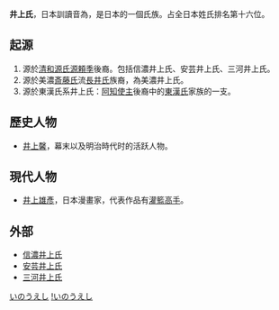 {{unreferenced|time=2013-12-04T04:38:52+00:00}}
{{not|井上家}}
'''井上氏'''，日本訓讀音為{{lang|ja|いのうえし}}，是日本的一個氏族。占全日本姓氏排名第十六位。

==起源==
#源於[[清和源氏|清和源氏]][[源頼季|源頼季]]後裔。包括信濃井上氏、安芸井上氏、三河井上氏。
#源於美濃[[斎藤氏|斎藤氏]]流[[長井氏|長井氏]]族裔，為美濃井上氏。
#源於東漢氏系井上氏：[[阿知使主|阿知使主]]後裔中的[[東漢氏|東漢氏]]家族的一支。

==歷史人物==
*[[井上馨|井上馨]]，幕末以及明治時代时的活跃人物。

==現代人物==
*[[井上雄彥|井上雄彥]]，日本漫畫家，代表作品有[[灌籃高手|灌籃高手]]。

==外部==
*[http://www2.harimaya.com/sengoku/html/s_inoue.html 信濃井上氏]{{Wayback|url=http://www2.harimaya.com/sengoku/html/s_inoue.html |date=20200214081125 }}
*[http://www2.harimaya.com/sengoku/html/a_inoue.html 安芸井上氏]{{Wayback|url=http://www2.harimaya.com/sengoku/html/a_inoue.html |date=20160505210755 }}
*[http://www2.harimaya.com/sengoku/html/inoue_k.html 三河井上氏]{{Wayback|url=http://www2.harimaya.com/sengoku/html/inoue_k.html |date=20200205075257 }}

[[category:日本氏族|いのうえし]]
[[category:井上氏|!いのうえし]]